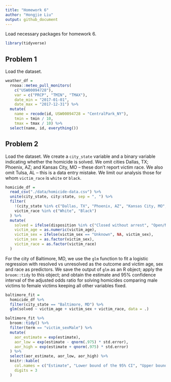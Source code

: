 ```yaml
---
title: "Homework 6"
author: "Hongjie Liu"
output: github_document
---
```



Load necessary packages for homework 6.

```r
library(tidyverse)
```


## Problem 1

Load the dataset.

```r
weather_df = 
  rnoaa::meteo_pull_monitors(
    c("USW00094728"),
    var = c("PRCP", "TMIN", "TMAX"), 
    date_min = "2017-01-01",
    date_max = "2017-12-31") %>%
  mutate(
    name = recode(id, USW00094728 = "CentralPark_NY"),
    tmin = tmin / 10,
    tmax = tmax / 10) %>%
  select(name, id, everything())
```


## Problem 2

Load the dataset. We create a `city_state` variable and a binary variable indicating whether the homicide is solved. We omit cities Dallas, TX; Phoenix, AZ; and Kansas City, MO – these don’t report victim race. We also omit Tulsa, AL – this is a data entry mistake. We limit our analysis those for whom `victim_race` is `white` or `black`.

```r
homicide_df =
  read_csv("./data/homicide-data.csv") %>% 
  unite(city_state, city:state, sep = ", ") %>% 
  filter(
    !(city_state %in% c("Dallas, TX", "Phoenix, AZ", "Kansas City, MO", "Tulsa, AL")),
    victim_race %in% c("White", "Black")
  ) %>% 
  mutate(
    solved = ifelse(disposition %in% c("Closed without arrest", "Open/No arrest"), FALSE, TRUE),
    victim_age = as.numeric(victim_age),
    victim_sex = ifelse(victim_sex == "Unknown", NA, victim_sex),
    victim_sex = as.factor(victim_sex),
    victim_race = as.factor(victim_race)
  )
```

For the city of Baltimore, MD, we use the `glm` function to fit a logistic regression with resolved vs unresolved as the outcome and victim age, sex and race as predictors. We save the output of `glm` as an R object; apply the `broom::tidy` to this object; and obtain the estimate and 95% confidence interval of the adjusted odds ratio for solving homicides comparing male victims to female victims keeping all other variables fixed.

```r
baltimore_fit =
  homicide_df %>% 
  filter(city_state == "Baltimore, MD") %>% 
  glm(solved ~ victim_age + victim_sex + victim_race, data = .)

baltimore_fit %>% 
  broom::tidy() %>% 
  filter(term == "victim_sexMale") %>% 
  mutate(
    aor_estimate = exp(estimate),
    aor_low = exp(estimate - qnorm(.975) * std.error),
    aor_high = exp(estimate + qnorm(.975) * std.error)
  ) %>% 
  select(aor_estimate, aor_low, aor_high) %>% 
  knitr::kable(
    col.names = c("Estimate", "Lower bound of the 95% CI", "Upper bound of the 95% CI"),
    digits = 3
  )
```

